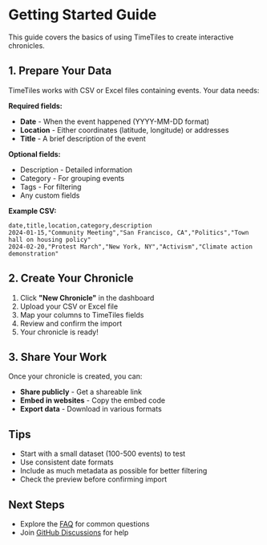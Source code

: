 # Getting Started Guide

This guide covers the basics of using TimeTiles to create interactive chronicles.

## 1. Prepare Your Data

TimeTiles works with CSV or Excel files containing events. Your data needs:

**Required fields:**
- **Date** - When the event happened (YYYY-MM-DD format)
- **Location** - Either coordinates (latitude, longitude) or addresses
- **Title** - A brief description of the event

**Optional fields:**
- Description - Detailed information
- Category - For grouping events
- Tags - For filtering
- Any custom fields

**Example CSV:**
```csv
date,title,location,category,description
2024-01-15,"Community Meeting","San Francisco, CA","Politics","Town hall on housing policy"
2024-02-20,"Protest March","New York, NY","Activism","Climate action demonstration"
```

## 2. Create Your Chronicle

1. Click **"New Chronicle"** in the dashboard
2. Upload your CSV or Excel file
3. Map your columns to TimeTiles fields
4. Review and confirm the import
5. Your chronicle is ready!

## 3. Share Your Work

Once your chronicle is created, you can:

- **Share publicly** - Get a shareable link
- **Embed in websites** - Copy the embed code
- **Export data** - Download in various formats

## Tips

- Start with a small dataset (100-500 events) to test
- Use consistent date formats
- Include as much metadata as possible for better filtering
- Check the preview before confirming import

## Next Steps

- Explore the [FAQ](/getting-started/faq) for common questions
- Join [GitHub Discussions](https://github.com/jfilter/timetiles/discussions) for help